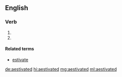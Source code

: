 ==English==

===Verb===
{{head|en|verb form}}

# {{en-past of|aestivate}}
# {{alternative spelling of|estivated|lang=en}}

====Related terms====
* [[estivate]]

[[de:aestivated]]
[[hi:aestivated]]
[[mg:aestivated]]
[[ml:aestivated]]